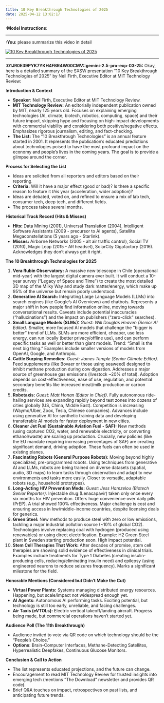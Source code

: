 ```yaml
---
title: 10 Key Breakthrough Technologies of 2025
date: 2025-04-12 13:02:17
---
```

**:Model Instructions:** 

  ---

  
**:You:** please summarize this video in detail

[![10 Key Breakthrough Technologies of 2025](https://i.ytimg.com/vi_webp/srQwyArPnP8/maxresdefault.webp)](https://www.youtube.com/watch?v=srQwyArPnP8)

---

**:01JR0E39PYK7YKH4FBR4W00CMV::gemini-2.5-pro-exp-03-25:** Okay, here is a detailed summary of the SXSW presentation "10 Key Breakthrough Technologies of 2025" by Neil Firth, Executive Editor at MIT Technology Review:

**Introduction & Context**

*   **Speaker:** Neil Firth, Executive Editor at MIT Technology Review.
*   **MIT Technology Review:** An editorially independent publication owned by MIT, nearly 125 years old. Focuses on explaining emerging technologies (AI, climate, biotech, robotics, computing, space) and their future impact, skipping hype and focusing on high-impact developments with commercial viability and considering both positive/negative effects. Emphasizes rigorous journalism, editing, and fact-checking.
*   **The List:** The "10 Breakthrough Technologies" is an annual feature started in 2001. It represents the publication's educated predictions about technologies poised to have the most profound impact on the economy and people's lives in the coming years. The goal is to provide a glimpse around the corner.

**Process for Selecting the List**

*   Ideas are solicited from all reporters and editors based on their reporting.
*   **Criteria:** Will it have a major effect (good or bad)? Is there a specific reason to feature it *this* year (acceleration, wider adoption)?
*   Ideas are debated, voted on, and refined to ensure a mix of lab tech, consumer tech, deep tech, and different fields.
*   The process takes several months.

**Historical Track Record (Hits & Misses)**

*   **Hits:** Data Mining (2001), Universal Translation (2004), Intelligent Software Assistants (2009 - precursor to AI agents), Satellite Megaconstellations (5 years ago - Starlink).
*   **Misses:** Airborne Networks (2005 - alt air traffic control), Social TV (2010), Magic Leap (2015 - AR headset), SolarCity Gigafactory (2016). Acknowledges they don't always get it right.

**The 10 Breakthrough Technologies for 2025**

1.  **Vera Rubin Observatory:** A massive new telescope in Chile (operational mid-year) with the largest digital camera ever built. It will conduct a 10-year survey ("Legacy of Space and Time") to create the most detailed 3D map of the Milky Way and study dark matter/energy, which make up 95% of the universe but remain poorly understood.
2.  **Generative AI Search:** Integrating Large Language Models (LLMs) into search engines (like Google's AI Overviews) and chatbots. Represents a major shift in how people find information online, moving towards conversational results. Caveats include potential inaccuracies ("hallucinations") and the impact on publishers ("zero-click" searches).
3.  **Small Language Models (SLMs):** *Guest: Will Douglas Heaven (Senior AI Editor).* Smaller, more focused AI models that challenge the "bigger is better" trend of LLMs. SLMs are more efficient, cheaper, use less energy, can run locally (better privacy/offline use), and can perform specific tasks as well or better than giant models. Trend: "Small is the next big thing." Examples include smaller versions of models from OpenAI, Google, and Anthropic.
4.  **Cattle Burping Remedies:** *Guest: James Temple (Senior Climate Editor).* Feed supplements (like Bovaer or those using seaweed) designed to inhibit methane production during cow digestion. Addresses a major source of greenhouse gas emissions (livestock ~20% of total). Adoption depends on cost-effectiveness, ease of use, regulation, and potential secondary benefits like increased meat/milk production or carbon credits.
5.  **Robotaxis:** *Guest: Matt Honan (Editor in Chief).* Fully autonomous ride-hailing services are expanding rapidly beyond test zones into dozens of cities globally (US, China, Middle East). Competition is increasing (Waymo/Uber, Zoox, Tesla, Chinese companies). Advances include using generative AI for synthetic training data and developing transferable AI models for faster deployment in new cities.
6.  **Cleaner Jet Fuel (Sustainable Aviation Fuel - SAF):** New methods (using captured CO2, water, and renewable electricity, or converting ethanol/waste) are scaling up production. Crucially, new policies (like the EU mandate requiring increasing percentages of SAF) are creating significant demand, driving adoption. These fuels can often be used in existing planes.
7.  **Fascinating Robots (General Purpose Robots):** Moving beyond highly specialized, pre-programmed robots. Using techniques from generative AI and LLMs, robots are being trained on diverse datasets (spatial, audio, 3D maps) to learn tasks through observation and adapt to new environments and tasks more easily. Closer to versatile, adaptable robots (e.g., household prototypes).
8.  **Long-Acting HIV Prevention Meds:** *Guest: Jess Hamzelou (Biotech Senior Reporter).* Injectable drug (Lenacapavir) taken only once every six months for HIV prevention. Offers huge convenience over daily pills (PrEP). A trial showed 100% effectiveness. Major challenge is cost and ensuring access in low/middle-income countries, despite licensing deals for generics.
9.  **Green Steel:** New methods to produce steel with zero or low emissions, tackling a major industrial pollution source (~10% of global CO2). Technologies involve replacing coal with hydrogen (produced using renewables) or using direct electrification. Example: H2 Green Steel plant in Sweden starting production soon. High impact potential.
10. **Stem Cell Therapies That Work:** After decades of promise, stem cell therapies are showing solid evidence of effectiveness in clinical trials. Examples include treatments for Type 1 Diabetes (creating insulin-producing cells, reducing/eliminating insulin need) and epilepsy (using engineered neurons to reduce seizures frequency). Marks a significant milestone for the field.

**Honorable Mentions (Considered but Didn't Make the Cut)**

*   **Virtual Power Plants:** Systems managing distributed energy resources. Happening, but scale/impact not widespread enough yet.
*   **AI Agents:** Autonomous AI performing tasks. Exciting potential, but technology is still too early, unreliable, and facing challenges.
*   **Air Taxis (eVTOLs):** Electric vertical takeoff/landing aircraft. Progress being made, but commercial operations haven't started yet.

**Audience Poll (The 11th Breakthrough)**

*   Audience invited to vote via QR code on which technology should be the "People's Choice."
*   **Options:** Brain-Computer Interfaces, Methane-Detecting Satellites, Hyperrealistic Deepfakes, Continuous Glucose Monitors.

**Conclusion & Call to Action**

*   The list represents educated projections, and the future can change.
*   Encouragement to read MIT Technology Review for trusted insights into emerging tech (mentions "The Download" newsletter and provides QR code).
*   Brief Q&A touches on impact, retrospectives on past lists, and anticipating future trends.

